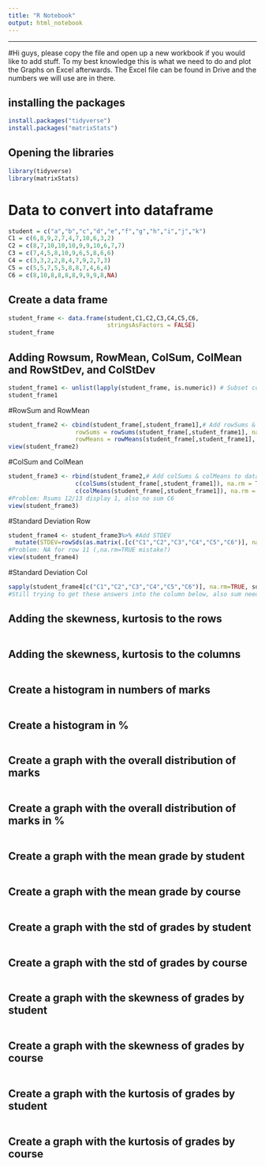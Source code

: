```yaml
---
title: "R Notebook"
output: html_notebook
---
```

---
#Hi guys, please copy the file and open up a new workbook if you would like to add stuff. To my best knowledge this is what we need to do and plot the Graphs on Excel afterwards. The Excel file can be found in Drive and the numbers we will use are in there.

## installing the packages
```r
install.packages("tidyverse")
install.packages("matrixStats")
```

## Opening the libraries
```r
library(tidyverse)
library(matrixStats)
```

# Data to convert into dataframe
```r
student = c("a","b","c","d","e","f","g","h","i","j","k")
C1 = c(6,8,9,2,7,4,7,10,6,3,2)
C2 = c(8,7,10,10,10,9,9,10,6,7,7)
C3 = c(7,4,5,8,10,9,6,5,8,6,6)
C4 = c(3,3,2,2,8,4,7,9,2,7,3)
C5 = c(5,5,7,5,5,8,8,7,4,6,4)
C6 = c(8,10,8,8,8,8,9,9,9,8,NA)

```

## Create a data frame
```r
student_frame <- data.frame(student,C1,C2,C3,C4,C5,C6,
                            stringsAsFactors = FALSE)
student_frame
```

## Adding Rowsum, RowMean, ColSum, ColMean and RowStDev, and ColStDev
```r
student_frame1 <- unlist(lapply(student_frame, is.numeric)) # Subset containing numeric columns
student_frame1
```
#RowSum and RowMean
```r
student_frame2 <- cbind(student_frame[,student_frame1],# Add rowSums & rowMeans to student_frame
                   rowSums = rowSums(student_frame[,student_frame1], na.rm = TRUE),
                   rowMeans = rowMeans(student_frame[,student_frame1], na.rm = TRUE))
view(student_frame2)
```
#ColSum and ColMean
```r
student_frame3 <- rbind(student_frame2,# Add colSums & colMeans to data
                   c(colSums(student_frame[,student_frame1]), na.rm = TRUE, NA, NA),
                   c(colMeans(student_frame[,student_frame1]), na.rm = TRUE, NA, NA)) 
#Problem: Rsums 12/13 display 1, also no sum C6
view(student_frame3)
```
#Standard Deviation Row
```r
student_frame4 <- student_frame3%>% #Add STDEV
  mutate(STDEV=rowSds(as.matrix(.[c("C1","C2","C3","C4","C5","C6")], na.rm=TRUE)))
#Problem: NA for row 11 (,na.rm=TRUE mistake?)
view(student_frame4)
```
#Standard Deviation Col
```r
sapply(student_frame4[c("C1","C2","C3","C4","C5","C6")], na.rm=TRUE, sd)
#Still trying to get these answers into the column below, also sum needs to be left out
```

## Adding the skewness, kurtosis to the rows
```r

```

## Adding the skewness, kurtosis to the columns
```r

```

## Create a histogram in numbers of marks
```r

```

## Create a histogram in %
```r

```

## Create a graph with the overall distribution of marks
```r

```

## Create a graph with the overall distribution of marks in %
```r

```

## Create a graph with the mean grade by student
```r

```

## Create a graph with the mean grade by course
```r

```

## Create a graph with the std of grades by student
```r

```

## Create a graph with the std of grades by course
```r

```

## Create a graph with the skewness of grades by student
```r

```

## Create a graph with the skewness of grades by course
```r

```

## Create a graph with the kurtosis of grades by student
```r

```

## Create a graph with the kurtosis of grades by course
```r

```



